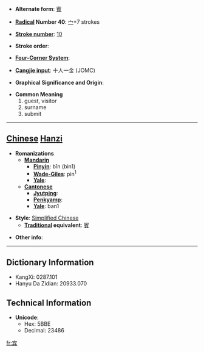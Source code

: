 * '''Alternate form''': [[賓]]

* '''[[Wiktionary:Chinese radical index| Radical]] Number 40''': [[Wiktionary:Chinese radical index 宀|宀]]+7 strokes

* '''[[Wiktionary:Chinese total strokes index|Stroke number]]''': [[Wiktionary:Chinese total strokes index 10|10]]

* '''Stroke order''': 

* '''[[Wiktionary:Chinese four corner index|Four-Corner System]]''': 

* '''[[Wiktionary:Chinese Cangjie index|Cangjie input]]''': 十人一金 (JOMC)

* '''Graphical Significance and Origin''': 

* '''Common Meaning'''
*#guest, visitor
*# surname
*# submit


----

== [[Chinese]] [[Hanzi]] ==

* '''Romanizations'''
** '''[[Mandarin]]'''
*** '''[[Pinyin]]''': bīn (bin1)
*** '''[[Wade-Giles]]''': pin<sup>1</sup>
*** '''[[Yale]]''': 
** '''[[Cantonese]]'''
*** '''[[Jyutping]]''':
*** '''[[Penkyamp]]''': 
*** '''[[Yale]]''': ban1

* '''Style''': [[Simplified Chinese]] 
** '''[[Traditional Chinese|Traditional]] equivalent''': [[賓]]

* '''Other info''': 

----

== Dictionary Information ==

* KangXi: 0287.101
* Hanyu Da Zidian: 20933.070

== Technical Information ==

* '''Unicode''':
** Hex: 5BBE
** Decimal: 23486

[[fr:宾]]